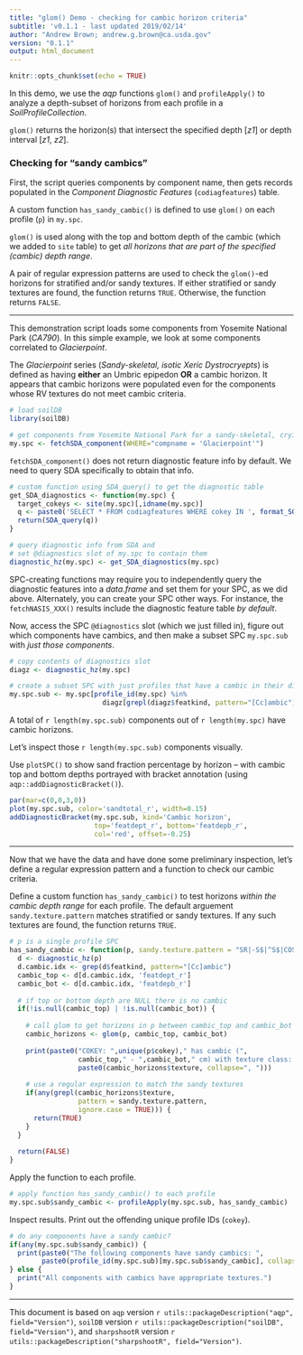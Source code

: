 ```yaml
---
title: "glom() Demo - checking for cambic horizon criteria"
subtitle: 'v0.1.1 - last updated 2019/02/14'
author: "Andrew Brown; andrew.g.brown@ca.usda.gov"
version: "0.1.1"
output: html_document
---
```


```r
knitr::opts_chunk$set(echo = TRUE)
```

In this demo, we use the _aqp_ functions `glom()` and `profileApply()` to analyze a depth-subset of horizons from each profile in a _SoilProfileCollection_.

`glom()` returns the horizon(s) that intersect the specified depth [_z1_] or depth interval [_z1_, _z2_].

### Checking for "sandy cambics"

First, the script queries components by component name, then gets records populated in the _Component Diagnostic Features_ (`codiagfeatures`) table. 

A custom function `has_sandy_cambic()` is defined to use `glom()` on each profile (`p`) in `my.spc`.

`glom()` is used along with the top and bottom depth of the cambic (which we added to `site` table) to get _all horizons that are part of the specified (cambic) depth range_.

A pair of regular expression patterns are used to check the `glom()`-ed horizons for stratified and/or sandy textures. If either stratified or sandy textures are found, the function returns `TRUE`. Otherwise, the function returns `FALSE`.

***

This demonstration script loads some components from Yosemite National Park (_CA790_). In this simple example, we look at some components correlated to _Glacierpoint_.

The _Glacierpoint_ series (_Sandy-skeletal, isotic Xeric Dystrocryepts_) is defined as having __either__ an Umbric epipedon __OR__ a cambic horizon. It appears that cambic horizons were populated even for the components whose RV textures do not meet cambic criteria.

```r
# load soilDB
library(soilDB)

# get components from Yosemite National Park for a sandy-skeletal, cryic, inceptisol
my.spc <- fetchSDA_component(WHERE="compname = 'Glacierpoint'")
```

`fetchSDA_component()` does not return diagnostic feature info by default. We need to query SDA specifically to obtain that info.

```r
# custom function using SDA_query() to get the diagnostic table
get_SDA_diagnostics <- function(my.spc) {
  target_cokeys <- site(my.spc)[,idname(my.spc)]
  q <- paste0('SELECT * FROM codiagfeatures WHERE cokey IN ', format_SQL_in_statement(target_cokeys), ";")
  return(SDA_query(q))
}

# query diagnostic info from SDA and 
# set @diagnostics slot of my.spc to contain them
diagnostic_hz(my.spc) <- get_SDA_diagnostics(my.spc)
```

SPC-creating functions may require you to independently query the diagnostic features into a _data.frame_ and set them for your SPC, as we did above. Alternately, you can create your SPC other ways. For instance, the `fetchNASIS_XXX()` results include the diagnostic feature table _by default_.

Now, access the SPC `@diagnostics` slot (which we just filled in), figure out which components have cambics, and then make a subset SPC `my.spc.sub` with _just those components_.

```r
# copy contents of diagnostics slot
diagz <- diagnostic_hz(my.spc)

# create a subset SPC with just profiles that have a cambic in their diagnostics
my.spc.sub <- my.spc[profile_id(my.spc) %in% 
                       diagz[grepl(diagz$featkind, pattern="[Cc]ambic"), idname(my.spc)],]
```

A total of `r length(my.spc.sub)` components out of `r length(my.spc)` have cambic horizons. 

Let's inspect those `r length(my.spc.sub)` components visually. 

Use `plotSPC()` to show sand fraction percentage by horizon -- with cambic top and bottom depths portrayed with bracket annotation (using `aqp::addDiagnosticBracket()`).

```r
par(mar=c(0,0,3,0))
plot(my.spc.sub, color='sandtotal_r', width=0.15)
addDiagnosticBracket(my.spc.sub, kind='Cambic horizon', 
                     top='featdept_r', bottom='featdepb_r',
                     col='red', offset=-0.25)
```

***

Now that we have the data and have done some preliminary inspection, let's define a regular expression pattern and a function to check our cambic criteria. 

Define a custom function `has_sandy_cambic()` to test horizons _within the cambic depth range_ for each profile. The default arguement `sandy.texture.pattern` matches stratified or sandy textures. If any such textures are found, the function returns `TRUE`.

```r
# p is a single profile SPC 
has_sandy_cambic <- function(p, sandy.texture.pattern = "SR|-S$|^S$|COS$|L[^V]FS$|[^L]VFS$|LS$|LFS$") {
  d <- diagnostic_hz(p)
  d.cambic.idx <- grep(d$featkind, pattern="[Cc]ambic")
  cambic_top <- d[d.cambic.idx, 'featdept_r']
  cambic_bot <- d[d.cambic.idx, 'featdepb_r']
  
  # if top or bottom depth are NULL there is no cambic
  if(!is.null(cambic_top) | !is.null(cambic_bot)) {
    
    # call glom to get horizons in p between cambic_top and cambic_bot
    cambic_horizons <- glom(p, cambic_top, cambic_bot)
    
    print(paste0("COKEY: ",unique(p$cokey)," has cambic (",
                 cambic_top," - ",cambic_bot," cm) with texture class: ",
                 paste0(cambic_horizons$texture, collapse=", ")))
  
    # use a regular expression to match the sandy textures
    if(any(grepl(cambic_horizons$texture, 
                 pattern = sandy.texture.pattern, 
                 ignore.case = TRUE))) {
      return(TRUE) 
    }  
  }
  
  return(FALSE)
}
```

Apply the function to each profile.

```r
# apply function has_sandy_cambic() to each profile
my.spc.sub$sandy_cambic <- profileApply(my.spc.sub, has_sandy_cambic)
```

Inspect results. Print out the offending unique profile IDs (`cokey`).

```r
# do any components have a sandy cambic?
if(any(my.spc.sub$sandy_cambic)) {
  print(paste0("The following components have sandy cambics: ",
        paste0(profile_id(my.spc.sub)[my.spc.sub$sandy_cambic], collapse=",")))
} else {
  print("All components with cambics have appropriate textures.")
}
```

----------------------------
This document is based on `aqp` version `r utils::packageDescription("aqp", field="Version")`, `soilDB` version `r utils::packageDescription("soilDB", field="Version")`, and `sharpshootR` version `r utils::packageDescription("sharpshootR", field="Version")`.
